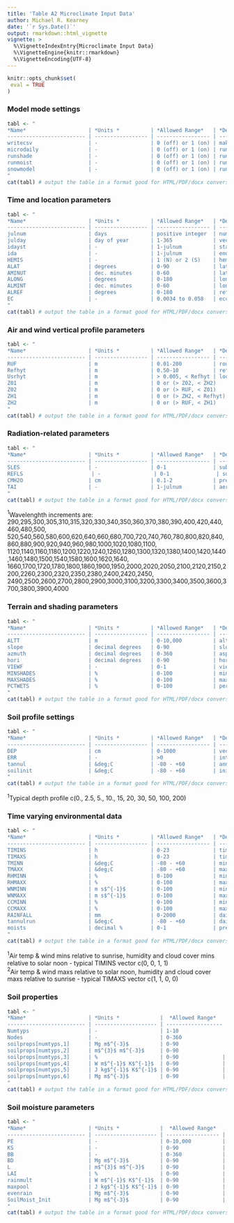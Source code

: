 ```yaml
---
title: 'Table A2 Microclimate Input Data'
author: Michael R. Kearney
date: '`r Sys.Date()`'
output: rmarkdown::html_vignette
vignette: >
  %\VignetteIndexEntry{Microclimate Input Data}
  %\VignetteEngine{knitr::rmarkdown}
  %\VignetteEncoding{UTF-8}
---
```


```r
knitr::opts_chunk$set(
 eval = TRUE
)
```


### Model mode settings
```r
tabl <- "
*Name*                    | *Units *          |	*Allowed Range*   |	*Description*
------------------------- | ----------------- | ----------------- | --------------
writecsv                  | -                 | 0 (off) or 1 (on) | make Fortran program write output as csv files  
microdaily                | -                 | 0 (off) or 1 (on) | run in daily mode (initial conditions from previous day)
runshade                  | -                 | 0 (off) or 1 (on) | run the model twice, once for each shade level
runmoist                  | -                 | 0 (off) or 1 (on) | run soil moisture model
snowmodel                 | -                 | 0 (off) or 1 (on) | run the snow model
"
cat(tabl) # output the table in a format good for HTML/PDF/docx conversion
```

### Time and location parameters
```r
tabl <- "
*Name*                    | *Units *          |	*Allowed Range*   |	*Description*
------------------------- | ----------------- | ----------------- | --------------
julnum                    | days              | positive integer  | number of days to run the model
julday                    | day of year       | 1-365             | vector of julian days (length must equal julnum)
idayst                    | -                 | 1-julnum          | start day (usually 1)
ida                       | -                 | 1-julnum          | end day (usually value of julnum)
HEMIS                     | -                 | 1 (N) or 2 (S)    | hemisphere to run
ALAT                      | degrees           | 0-90              | latitude (degrees)
AMINUT                    | dec. minutes      | 0-60              | latitude (minutes)
ALONG                     | degrees           | 0-180             | longitude (degrees)
ALMINT                    | dec. minutes      | 0-60              | longitude (minutes)
ALREF                     | degrees           | 0-180             | reference longitude (degrees) for time zone
EC                        | -                 | 0.0034 to 0.058   | eccenricity of the earth's orbit (presently 0.0167238)
"
cat(tabl) # output the table in a format good for HTML/PDF/docx conversion
```

### Air and wind vertical profile parameters
```r
tabl <- "
*Name*                    | *Units *          |	*Allowed Range*   |	*Description*
------------------------- | ----------------- | ----------------- | --------------
RUF                       | m                 | 0.01-200          | roughness height
Refhyt                    | m                 | 0.50-10           | reference measurement height for air temp, wind speed and humidity input data
Usrhyt                    | m                 | > 0.005, < Refhyt | local height at which to compute air temp, wind speed and humidity 
Z01                       | m                 | 0 or (> Z02, < ZH2)   | 1st segment, roughness height (0 if no experimental data)
Z02                       | m                 | 0 or (> RUF, < Z01)   | 2nd segment, roughness height (0 if no experimental data)
ZH1                       | m                 | 0 or (> ZH2, < Refhyt)| 1st segment, height above surface (0 if no experimental data)
ZH2                       | m                 | 0 or (> RUF, < ZH1)   | 2nd segment, height above surface (0 if no experimental data)
"
cat(tabl) # output the table in a format good for HTML/PDF/docx conversion
```

### Radiation-related parameters
```r
tabl <- "
*Name*                    | *Units *          |	*Allowed Range*   |	*Description*
------------------------- | ----------------- | ----------------- | --------------
SLES                      | -                 | 0-1               | substrate longwave IR emissivity; vector of length = julnum
REFLS                      | -                 | 0-1               | substrate solar reflectivity; vector of length = julnum
CMH2O                     | cm                | 0.1-2             | precipitable cm H$_2$O in air column
TAI                       | -                 | 1-julnum          | aerosol optical extinction coefficients, vector of length 111 for wavelengths between 290 and 4000 nm$^1$ 
"
cat(tabl) # output the table in a format good for HTML/PDF/docx conversion
```

$^{1}$Wavelenghth increments are: 290,295,300,305,310,315,320,330,340,350,360,370,380,390,400,420,440,460,480,500,
520,540,560,580,600,620,640,660,680,700,720,740,760,780,800,820,840,860,880,900,920,940,960,980,1000,1020,1080,1100,
1120,1140,1160,1180,1200,1220,1240,1260,1280,1300,1320,1380,1400,1420,1440,1460,1480,1500,1540,1580,1600,1620,1640,
1660,1700,1720,1780,1800,1860,1900,1950,2000,2020,2050,2100,2120,2150,2200,2260,2300,2320,2350,2380,2400,2420,2450,
2490,2500,2600,2700,2800,2900,3000,3100,3200,3300,3400,3500,3600,3700,3800,3900,4000

### Terrain and shading parameters
```r
tabl <- "
*Name*                    | *Units *          |	*Allowed Range*   |	*Description*
------------------------- | ----------------- | ----------------- | --------------
ALTT                      | m                 | 0-10,000          | altitude
slope                     | decimal degrees   | 0-90              | slope
azmuth                    | decimal degrees   | 0-360             | aspect (0 is north)
hori                      | decimal degrees   | 0-90              | horizon angle 
VIEWF                     | -                 | 0-1               | view factor to sky (fraction of sky obscured by terrain) 
MINSHADES                 | %                 | 0-100             | minimum shade; vector of length = julnum 
MAXSHADES                 | %                 | 0-100             | maximum shade (must be greater than minimum shade); vector of length = julnum 
PCTWETS                   | %                 | 0-100             | percentage of substrate unit area that is wet (drives evaporation - set internally when runmoist==1); vector of length = julnum 
"
cat(tabl) # output the table in a format good for HTML/PDF/docx conversion
```

### Soil profile settings
```r
tabl <- "
*Name*                    | *Units *          |	*Allowed Range*   |	*Description*
------------------------- | ----------------- | ----------------- | --------------
DEP                       | cm                | 0-1000            | vector of 10 depths acting as nodes for soil heat budget calculations (must start at 0 and nodes must be closely spaced near the surface$^1$)
ERR                       | -                 | >0                | integrator error for soil heat budget solution (typically 1.5-2)
tannul                    | &deg;C            | -80 - +60         | annual mean temperature
soilinit                  | &deg;C            | -80 - +60         | initial soil temperature profile; vector of length 10, corresponding to depths specified in variable DEP
"
cat(tabl) # output the table in a format good for HTML/PDF/docx conversion
```

$^{1}$Typical depth profile c(0., 2.5,  5.,  10.,  15,  20,  30,  50,  100,  200)

### Time varying environmental data
```r
tabl <- "
*Name*                    | *Units *          |	*Allowed Range*   |	*Description*
------------------------- | ----------------- | ----------------- | --------------
TIMINS                    | h                 | 0-23              | time of minima for air temp, wind, humidity and cloud cover; vector of 4 integers$^1$
TIMAXS                    | h                 | 0-23              | time of maxima for air temp, wind, humidity and cloud cover; vector of 4 integers$^2$
TMINN                     | &deg;C            | -80 - +60         | minimum air temperature (at reference height, Refhyt); vector of length = julnum
TMAXX                     | &deg;C            | -80 - +60         | maximum air temperature (at reference height, Refhyt); vector of length = julnum
RHMINN                    | %                 | 0-100             | minimum relative humidity (at reference height, Refhyt); vector of length = julnum
RHMAXX                    | %                 | 0-100             | maximum relative humidity (at reference height, Refhyt); vector of length = julnum
WNMINN                    | m s$^{-1}$        | 0-100             | minimum wind speed (at reference height, Refhyt); vector of length = julnum
WNMAXX                    | m s$^{-1}$        | 0-100             | maximum wind speed (at reference height, Refhyt); vector of length = julnum
CCMINN                    | %                 | 0-100             | minimum cloud cover; vector of length = julnum
CCMAXX                    | %                 | 0-100             | maximum cloud cover; vector of length = julnum
RAINFALL                  | mm                | 0-2000            | daily total rainfall; vector of length = julnum
tannulrun                 | &deg;C            | -80 - +60         | daily deep soil temperature; vector of length = julnum
moists                    | decimal %         | 0-1               | predefined soil daily moisture profile through time; matrix of 10 rows (depths) and julnum columns
"
cat(tabl) # output the table in a format good for HTML/PDF/docx conversion
```

$^{1}$Air temp & wind mins relative to sunrise, humidity and cloud cover mins relative to solar noon - typical TIMINS vector c(0, 0, 1, 1)  
$^{2}$Air temp & wind maxs relative to solar noon, humidity and cloud cover maxs relative to sunrise - typical TIMAXS vector c(1, 1, 0, 0)

### Soil properties
```r
tabl <- "
*Name*                    | *Units *             |	*Allowed Range*   |	*Description*
------------------------- | -------------------- | ------------------ | --------------
Numtyps                   | -                    | 1-10               | number of soil types
Nodes                     | -                    | 0-360              | aspect (0 is north)
soilprops[numtyps,1]      | Mg m$^{-3}$          | 0-90               | bulk density 
soilprops[numtyps,2]      | m$^{3}$ m$^{-3}$     | 0-90               | volumetric water content at saturation (0.1 bar matric potential)  
soilprops[numtyps,3]      | %                    | 0-90              | clay content 
soilprops[numtyps,4]      | W m$^{-1}$ K$^{-1}$  | 0-90              | thermal conductivity  
soilprops[numtyps,5]      | J kg$^{-1}$ K$^{-1}$ | 0-90              | specific heat capacity 
soilprops[numtyps,6]      | Mg m$^{-3}$          | 0-90              | mineral density 
"
cat(tabl) # output the table in a format good for HTML/PDF/docx conversion
```

### Soil moisture parameters
```r
tabl <- "
*Name*                    | *Units *             |	*Allowed Range*   |	*Description*
------------------------- | -------------------- | ----------------- | --------------
PE                        | -                    | 0-10,000          | altitude
KS                        | -                    | 0-90              | slope
BB                        | -                    | 0-360             | aspect (0 is north)
BD                        | Mg m$^{-3}$          | 0-90              | bulk density 
L                         | m$^{3}$ m$^{-3}$     | 0-90              | volumetric water content at saturation (0.1 bar matric potential) 
LAI                       | %                    | 0-90              | clay content 
rainmult                  | W m$^{-1}$ K$^{-1}$  | 0-90              | thermal conductivity  
maxpool                   | J kg$^{-1}$ K$^{-1}$ | 0-90              | specific heat capacity 
evenrain                  | Mg m$^{-3}$          | 0-90              | mineral density 
SoilMoist_Init            | Mg m$^{-3}$          | 0-90              | mineral density 
"
cat(tabl) # output the table in a format good for HTML/PDF/docx conversion
```

